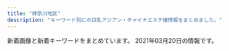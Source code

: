 ```yaml
---
title: "神奈川地区"
description: "キーワード別にの巨乳アジアン・チャイナエステ嬢情報をまとめました。"
---
```


新着画像と新着キーワードをまとめています。
2021年03月20日の情報です。

<DmmAffiliateIns />
<KeywordTable
  shops={
    [
    {
        "keywords": {},
        "url": "http://www.huyo.work/",
        "station": "JR\u5e73\u585a\u99c5\u5317\u53e3",
        "name": "\u3075\u3088\u3046",
        "img_links": [
            "http://www.huyo.work/img/hana1.jpg",
            "http://www.huyo.work/images/int1.jpg",
            "http://www.huyo.work/img/nana1.jpg",
            "http://www.huyo.work/images/4.jpg",
            "http://www.huyo.work/images/sys1.jpg",
            "http://www.huyo.work/images/head.jpg",
            "http://www.huyo.work/images/1.jpg",
            "http://www.huyo.work/images/news.jpg",
            "http://www.huyo.work/images/sys2.jpg",
            "http://www.huyo.work/images/3.jpg",
            "http://www.huyo.work/images/line.png",
            "http://www.huyo.work/images/int2.jpg",
            "http://www.huyo.work/img/mimi1.jpg",
            "http://www.huyo.work/images/5.jpg",
            "http://www.huyo.work/images/mobile.jpg",
            "http://www.huyo.work/images/2.jpg",
            "http://www.huyo.work/img/riri1.jpg",
            "http://www.huyo.work/img/sora1.jpg",
            "http://www.huyo.work/images/info.jpg",
            "http://www.huyo.work/images/staff_t.jpg",
            "http://www.huyo.work/images/interior_t.jpg"
        ]
    },
    {
        "img_links": [
            "http://baraen.xyz/images/miki1.jpg",
            "http://baraen.xyz/images/mobile.jpg",
            "http://baraen.xyz/images/g3.jpg",
            "http://baraen.xyz/images/g4.jpg",
            "http://baraen.xyz/images/g6.jpg",
            "http://baraen.xyz/images/room1.jpg",
            "http://baraen.xyz/images/maga.jpg",
            "http://baraen.xyz/images/kanban.jpg",
            "http://baraen.xyz/images/room2.jpg",
            "http://baraen.xyz/images/g2.jpg",
            "http://baraen.xyz/images/room6.jpg",
            "http://baraen.xyz/images/g1.jpg",
            "http://baraen.xyz/images/room4.jpg",
            "http://baraen.xyz/images/mafaxine_d.jpg",
            "http://baraen.xyz/images/miki2.jpg",
            "http://baraen.xyz/images/g0.jpg",
            "http://baraen.xyz/images/mafaxine_j.jpg"
        ],
        "url": "http://baraen.xyz/",
        "keywords": {},
        "station": "JR\u85e4\u6ca2\u99c5\u5357\u53e3",
        "name": "\u30d0\u30e9\u5712"
    },
    {
        "name": "Best Love \uff5e\u30d9\u30b9\u30c8\u30e9\u30d6\uff5e",
        "url": "http://www.bestlove.iesjp.com/",
        "img_links": [
            "http://www.bestlove.iesjp.com/files/006-02.jpg",
            "http://www.bestlove.iesjp.com/images/mobile.jpg",
            "http://www.bestlove.iesjp.com/files/005-02.jpg",
            "http://www.bestlove.iesjp.com/files/002.jpg",
            "http://www.bestlove.iesjp.com/photo_news/upimg/77212603ef74383541_0.jpg",
            "http://www.bestlove.iesjp.com/files/003.jpg",
            "http://www.bestlove.iesjp.com/files/004-03.jpg",
            "http://www.bestlove.iesjp.com/files/006-03.jpg",
            "http://www.bestlove.iesjp.com/files/006.jpg",
            "http://www.bestlove.iesjp.com/files/003-03.jpg",
            "http://www.bestlove.iesjp.com/images/r3.jpg",
            "http://www.bestlove.iesjp.com/files/001-02.jpg",
            "http://www.bestlove.iesjp.com/files/005.jpg",
            "http://www.bestlove.iesjp.com/files/004.jpg",
            "http://www.bestlove.iesjp.com/files/002-03.jpg",
            "http://www.bestlove.iesjp.com/files/003-02.jpg",
            "http://www.bestlove.iesjp.com/files/005-03.jpg",
            "http://www.bestlove.iesjp.com/files/001-03.jpg",
            "http://www.bestlove.iesjp.com/images/atomosky.jpg",
            "http://www.bestlove.iesjp.com/images/line.png",
            "http://www.bestlove.iesjp.com/files/001.jpg",
            "http://www.bestlove.iesjp.com/files/004-02.jpg",
            "http://www.bestlove.iesjp.com/files/002-02.jpg",
            "http://www.bestlove.iesjp.com/photo_news/upimg/54866603c72e67a391_0.jpg"
        ],
        "keywords": {
            "C": 22,
            "D": 8,
            "87": 12,
            "83": 4
        },
        "station": "JR\u5e73\u585a\u99c5\u5317\u53e3"
    },
    {
        "keywords": {},
        "img_links": [],
        "station": "JR\u8305\u30f6\u5d0e\u99c5\u5317\u53e3",
        "url": "http://karen.ies.fun/",
        "name": "\u83ef\u84ee"
    },
    {
        "keywords": {
            "89": 2,
            "87": 1,
            "C": 2,
            "D": 4,
            "85": 1,
            "90": 1,
            "88": 1
        },
        "img_links": [
            "http://candy.relaxjp.com/css/staff/staff005-a.png",
            "http://candy.relaxjp.com/css/staff/staff006.png",
            "http://candy.relaxjp.com/css/staff/staff0001.png",
            "http://candy.relaxjp.com/css/nav/nav-006.png",
            "http://candy.relaxjp.com/css/osusume10.jpg",
            "http://candy.relaxjp.com/css/staff/staff001-a.png",
            "http://candy.relaxjp.com/css/staff/staff004-a.png",
            "http://candy.relaxjp.com/css/staff/staff003-a.png",
            "http://candy.relaxjp.com/css/staff/staff007.png",
            "http://candy.relaxjp.com/css/nav/nav-001.png",
            "http://candy.relaxjp.com/css/tel.png",
            "http://candy.relaxjp.com/images/slider1/001.jpg",
            "http://candy.relaxjp.com/css/nav/nav-004.png",
            "http://candy.relaxjp.com/css/nav/nav-003.png",
            "http://candy.relaxjp.com/images/slider1/003.jpg",
            "http://candy.relaxjp.com/css/staff/staff003.png",
            "http://candy.relaxjp.com/css/staff/staff002-a.png",
            "http://candy.relaxjp.com/css/staff/staff006-a.png",
            "http://candy.relaxjp.com/css/staff/staff005.png",
            "http://candy.relaxjp.com/css/staff/staff007-a.png",
            "http://candy.relaxjp.com/css/nav/nav-005.png",
            "http://candy.relaxjp.com/css/staff/staff004.png",
            "http://candy.relaxjp.com/css/staff/staff002.png",
            "http://candy.relaxjp.com/css/nav/nav-002.png",
            "http://candy.relaxjp.com/css/top0001.png"
        ],
        "name": "Candy",
        "url": "http://candy.relaxjp.com/",
        "station": "JR\u6771\u6238\u585a\u99c5\u6771\u53e3"
    },
    {
        "name": "\u30df\u30e9\u30dc\u30eb",
        "keywords": {
            "87": 1,
            "E": 1,
            "86": 2,
            "D": 3,
            "85": 1
        },
        "station": "JR\u6771\u6238\u585a\u99c5\u6771\u53e3",
        "url": "http://esbest.info/",
        "img_links": [
            "http://esbest.info/images/store/02.jpg",
            "http://esbest.info/images/store/03.jpg",
            "http://esbest.info/staffPhoto/b20200111165529.jpg",
            "http://esbest.info/images/store/04.jpg",
            "http://esbest.info/images/returnBtn.png",
            "http://esbest.info/staffPhoto/s20200526161929.jpg",
            "http://esbest.info/images/mobile.jpg",
            "http://esbest.info/js/sliderLine/slide_prev.png",
            "http://esbest.info/staffPhoto/b20200109133117.jpg",
            "http://esbest.info/staffPhoto/b20200526161929.jpg",
            "http://esbest.info/uploadfiles/images/campaignEsbestInfo1.jpg",
            "http://esbest.info/staffPhoto/s20200205123504.jpg",
            "http://esbest.info/images/store/01.jpg",
            "http://esbest.info/staffPhoto/b20200205123504.jpg",
            "http://esbest.info/staffPhoto/s20200109133117.jpg",
            "http://esbest.info/js/sliderLine/slide_next.png",
            "http://esbest.info/staffPhoto/s20200111165529.jpg"
        ]
    },
    {
        "keywords": {
            "86": 12,
            "85": 3,
            "D": 15,
            "87": 3,
            "C": 3
        },
        "name": "\u8ffd\u6d5c\u30de\u30c3\u30b5\u30fc\u30b8",
        "station": "\u8ffd\u6d5c\u99c5",
        "url": "http://oppama.iest.info/",
        "img_links": [
            "http://oppama.iest.info/photos/sites/10/2018/07/2018073109281797.jpg",
            "http://oppama.iest.info/images/room5.jpg",
            "http://oppama.iest.info/photos/sites/10/2018/07/2018073109281759.jpg",
            "http://oppama.iest.info/photos/sites/10/2018/07/2018073109281781.jpg",
            "http://oppama.iest.info/photos/sites/10/2018/05/2018053009323272.jpg",
            "http://oppama.iest.info/images/s_staff.jpg",
            "http://oppama.iest.info/photos/sites/10/2018/05/2018053009323253.jpg",
            "http://oppama.iest.info/images/s_news2.png",
            "http://oppama.iest.info/images/mobile.png",
            "http://oppama.iest.info/images/l1.jpg",
            "http://oppama.iest.info/images/bj3.jpg",
            "http://oppama.iest.info/images/room1.jpg",
            "http://oppama.iest.info/images/top.jpg",
            "http://cdn.dino-es.com/images/logo/150x40DinoEs.png",
            "http://oppama.iest.info/photos/sites/10/2018/05/2018053009323372.jpg",
            "http://oppama.iest.info/images/room6.jpg",
            "http://cdn.dino-es.com/images/line.jpg",
            "http://oppama.iest.info/images/room2.jpg",
            "http://oppama.iest.info/images/s_pick.png",
            "http://oppama.iest.info/photos/sites/10/2018/05/2018053009323210.jpg",
            "http://oppama.iest.info/images/room3.jpg",
            "http://oppama.iest.info/images/s_news.png",
            "http://oppama.iest.info/photos/sites/10/2018/07/2018073109281695.jpg",
            "http://oppama.iest.info/images/room4.jpg",
            "http://oppama.iest.info/photos/sites/10/2018/07/2018073109281740.jpg",
            "http://cdn.dino-es.com/images/allpics/KL77e92f55838704c7de0a1eb6ca2a81a0/4ec1d6974658a8b101911755e5d05691.jpg"
        ]
    },
    {
        "img_links": [
            "http://tenshinokoi.es-come.net/girls/yuki1.jpg",
            "http://tenshinokoi.es-come.net/girls/misaki1.jpg",
            "http://tenshinokoi.es-come.net/i/120/risa1.jpg",
            "http://tenshinokoi.es-come.net/i/120/yuyu1.jpg",
            "http://tenshinokoi.es-come.net/img/header00.jpg",
            "http://tenshinokoi.es-come.net/images/share/sp-kp2.png",
            "http://tenshinokoi.es-come.net/img/header01.jpg",
            "http://tenshinokoi.es-come.net/img/yuyu1.jpg",
            "http://tenshinokoi.es-come.net/img/sumire1.jpg",
            "http://tenshinokoi.es-come.net/images/info2.jpg",
            "http://tenshinokoi.es-come.net/i/120/sumire1.jpg",
            "http://tenshinokoi.es-come.net/i/80/risa1.jpg",
            "http://tenshinokoi.es-come.net/img/header02.jpg",
            "http://tenshinokoi.es-come.net/images/therapistbar.png",
            "http://tenshinokoi.es-come.net/images/share/tel.png",
            "http://tenshinokoi.es-come.net/images/qr.jpg",
            "http://tenshinokoi.es-come.net/images/info1.jpg",
            "http://tenshinokoi.es-come.net/images/shishubar.png",
            "http://tenshinokoi.es-come.net/girls/riri1.jpg",
            "http://tenshinokoi.es-come.net/img/risa1.jpg",
            "http://tenshinokoi.es-come.net/i/120/yuna1.jpg",
            "http://tenshinokoi.es-come.net/i/80/yuyu1.jpg",
            "http://tenshinokoi.es-come.net/girls/risa1.jpg",
            "http://tenshinokoi.es-come.net/girls/sumire1.jpg",
            "http://tenshinokoi.es-come.net/girls/hiromi1.jpg",
            "http://tenshinokoi.es-come.net/images/infobar.png",
            "http://tenshinokoi.es-come.net/girls/kana1.jpg",
            "http://tenshinokoi.es-come.net/images/share/pickup.png",
            "http://tenshinokoi.es-come.net/girls/yuyu1.jpg",
            "http://tenshinokoi.es-come.net/girls/yurika1.jpg",
            "http://tenshinokoi.es-come.net/i/80/sumire1.jpg",
            "http://tenshinokoi.es-come.net/i/80/yuna1.jpg"
        ],
        "station": "\u8305\u30f6\u5d0e\u99c5\u5357\u53e3",
        "keywords": {},
        "name": "\u5929\u4f7f\u306e\u604b",
        "url": "http://tenshinokoi.es-come.net/"
    },
    {
        "img_links": [
            "https://arena.jpn.vin/images/tel.jpg",
            "https://arena.jpn.vin/images/mobile.jpg",
            "https://arena.jpn.vin/images/s_staff.jpg",
            "https://arena.jpn.vin/images/s1.jpg",
            "https://arena.jpn.vin/images/top.jpg",
            "https://arena.jpn.vin/images/room2.jpg",
            "https://arena.jpn.vin/photos/sites/25/2021/02/2021021019135821.jpg",
            "https://arena.jpn.vin/photos/sites/25/2021/02/2021021019135553.jpg",
            "https://arena.jpn.vin/images/room1.jpg",
            "https://arena.jpn.vin/images/s_face.jpg",
            "https://arena.jpn.vin/images/room4.jpg",
            "https://arena.jpn.vin/images/s_news.jpg",
            "https://arena.jpn.vin/images/room3.jpg",
            "https://arena.jpn.vin/images/news_bj2.jpg",
            "https://arena.jpn.vin/photos/sites/25/2021/02/2021021019135619.jpg",
            "https://arena.jpn.vin/photos/sites/25/2021/02/202102101913575.jpg",
            "https://arena.jpn.vin/images/s2.jpg",
            "https://arena.jpn.vin/images/new.jpg",
            "https://arena.jpn.vin/photos/sites/25/2021/03/2021031912153947.jpg",
            "https://arena.jpn.vin/images/s_link.jpg"
        ],
        "name": "\u30a2\u30ea\u30fc\u30ca",
        "url": "https://arena.jpn.vin/",
        "station": "JR\u6238\u585a\u99c5\u897f\u53e3",
        "keywords": {
            "85": 34,
            "87": 17,
            "D": 85,
            "C": 13,
            "86": 34
        }
    },
    {
        "station": "JR\u85e4\u6ca2\u99c5\u5357\u53e3",
        "img_links": [
            "http://yacho.est-u.com/images/index_10.jpg",
            "http://yacho.est-u.com/images/index_14.jpg",
            "http://yacho.est-u.com/images/1.jpg",
            "http://yacho.est-u.com/images/index_12.jpg",
            "http://yacho.est-u.com/images/6.jpg",
            "http://yacho.est-u.com/images/index_02.jpg",
            "http://yacho.est-u.com/images/2.jpg",
            "http://yacho.est-u.com/images/index_04.jpg",
            "http://yacho.est-u.com/images/3.jpg",
            "http://yacho.est-u.com/images/index_17.jpg",
            "http://yacho.est-u.com/images/index_03.jpg",
            "http://yacho.est-u.com/images/index_05.jpg",
            "http://yacho.est-u.com/images/index_15.jpg",
            "http://yacho.est-u.com/images/index_06.jpg",
            "http://yacho.est-u.com/images/index_01.jpg",
            "http://yacho.est-u.com/images/staff_03.jpg",
            "http://yacho.est-u.com/images/5.jpg",
            "http://yacho.est-u.com/images/index_07.jpg",
            "http://yacho.est-u.com/images/4.jpg",
            "http://yacho.est-u.com/images/staff_01.jpg",
            "http://yacho.est-u.com/images/k1.jpg",
            "http://yacho.est-u.com/images/k2.jpg"
        ],
        "url": "http://yacho.est-u.com/",
        "keywords": {},
        "name": "\u591c\u8776"
    },
    {
        "img_links": [
            "http://treat-rlx.com/pic/head.jpg",
            "http://treat-rlx.com/pic/topimg2.png",
            "http://treat-rlx.com/pic/topimg1.png",
            "http://treat-rlx.com/i/files/homeimg.jpg",
            "http://treat-rlx.com/img/ttl_rec.png",
            "http://treat-rlx.com/staff/aya/01mb.jpg",
            "http://treat-rlx.com/pic/topimg3.png",
            "http://treat-rlx.com/staff/mika/01mb.jpg",
            "http://treat-rlx.com/pic/topimg5.png",
            "http://treat-rlx.com/img/att.png",
            "http://treat-rlx.com/img/ttl_staff.jpg",
            "http://treat-rlx.com/pic/topimg4.png",
            "http://treat-rlx.com/staff/aya/01.jpg",
            "http://treat-rlx.com/img/ttl_mobile.png",
            "http://treat-rlx.com/staff/mika/01.jpg"
        ],
        "keywords": {
            "C": 11
        },
        "name": "\u798f\u7e01",
        "url": "http://treat-rlx.com/",
        "station": "\u5584\u884c\u99c5\u6771\u53e3"
    },
    {
        "station": "JR\u5e73\u585a\u99c5\u5317\u53e3",
        "img_links": [
            "http://sui-en.work/images/head.jpg",
            "http://sui-en.work/images/interior_t.png",
            "http://sui-en.work/img/yuki1.jpg",
            "http://sui-en.work/img/hana1.jpg",
            "http://sui-en.work/img/sena1.jpg",
            "http://sui-en.work/img/kaori1.jpg",
            "http://sui-en.work/images/news.jpg",
            "http://sui-en.work/images/int1.png",
            "http://sui-en.work/images/2.png",
            "http://sui-en.work/images/staff_t.png",
            "http://sui-en.work/images/b1.jpg",
            "http://sui-en.work/images/3.png",
            "http://sui-en.work/images/sys3.png",
            "http://sui-en.work/images/4.png",
            "http://sui-en.work/images/info.jpg",
            "http://sui-en.work/images/1.png",
            "http://sui-en.work/images/tr.jpg",
            "http://sui-en.work/images/ta.jpg",
            "http://sui-en.work/images/mobile.jpg",
            "http://sui-en.work/images/b2.jpg",
            "http://sui-en.work/images/int2.png",
            "http://sui-en.work/images/sys2.jpg",
            "http://sui-en.work/images/int3.png",
            "http://sui-en.work/images/sys1.jpg"
        ],
        "keywords": {},
        "name": "\u968f\u7e01",
        "url": "http://sui-en.work/"
    },
    {
        "name": "\u3055\u304f\u3089",
        "img_links": [
            "http://hoguraku.info/_src/25168346/staff-2_20180823215120776.jpg",
            "http://hoguraku.info/_src/22294409/img20180513220122069421.png",
            "http://hoguraku.info/_src/22266398/img20180513214352559347.png",
            "http://hoguraku.info/_src/22294030/wechatimg175.jpg",
            "http://hoguraku.info/_src/22266488/navi2_02.png",
            "http://hoguraku.info/_src/22293781/sign.png",
            "http://hoguraku.info/_src/22294028/3_20180513213551306.jpg",
            "http://hoguraku.info/_src/22266489/navi_03.png",
            "http://hoguraku.info/staff-3.jpg",
            "http://hoguraku.info/_src/22293820/wechatimg744.jpg",
            "http://hoguraku.info/_src/22266494/navi2_05.png",
            "http://hoguraku.info/_src/22294026/wechatimg239.jpg",
            "http://hoguraku.info/_src/22266400/wechatimg94_20191205204136458.jpg",
            "http://hoguraku.info/_src/22296697/pup.png",
            "http://hoguraku.info/staff-4.jpg",
            "http://hoguraku.info/_src/22266491/navi_04.png",
            "http://hoguraku.info/_src/22296687/pup.png",
            "http://hoguraku.info/_src/22266524/wechatimg96_20191205204603604.jpg",
            "http://hoguraku.info/_src/22293865/sign.png",
            "http://hoguraku.info/_src/22293610/pup.png",
            "http://hoguraku.info/_src/22294027/wechatimg239.jpg",
            "http://hoguraku.info/_src/22266496/navi2_06.png",
            "http://hoguraku.info/_src/22266485/navi_01.png",
            "http://hoguraku.info/staff-1.jpg",
            "http://hoguraku.info/_src/22266486/navi2_01.png",
            "http://hoguraku.info/_src/37673393/wechatimg98.jpg",
            "http://hoguraku.info/_src/22296695/pup.png",
            "http://hoguraku.info/staff-2.jpg",
            "http://hoguraku.info/_src/22266495/navi_06.png",
            "http://hoguraku.info/_src/22293601/newspinkup.png",
            "http://hoguraku.info/_src/22266490/navi2_03.png",
            "http://hoguraku.info/_src/22266492/navi2_04.png",
            "http://hoguraku.info/_src/22294025/1_20180513213551260.jpg",
            "http://hoguraku.info/_src/22294024/1_20180513213551260.jpg",
            "http://hoguraku.info/_src/22266493/navi_05.png",
            "http://hoguraku.info/_src/22266487/navi_02.png",
            "http://hoguraku.info/_src/42747719/img20200505151535254743.png",
            "http://hoguraku.info/_src/22294029/3_20180513213551306.jpg",
            "http://hoguraku.info/_src/22294031/wechatimg175.jpg"
        ],
        "station": "JR\u5927\u8239\u99c5\u6771\u53e3",
        "url": "http://hoguraku.info/",
        "keywords": {}
    },
    {
        "img_links": [
            "http://www.hatsukoi.mensest.com/files/002.jpg",
            "http://www.hatsukoi.mensest.com/images/mainImg_sub.jpg",
            "http://www.hatsukoi.mensest.com/images/icon_staff.png",
            "http://www.hatsukoi.mensest.com/files/005.jpg",
            "http://www.hatsukoi.mensest.com/common/images/photo01.jpg",
            "http://www.hatsukoi.mensest.com/files/001.jpg",
            "http://www.hatsukoi.mensest.com/images/btn2.png",
            "http://www.hatsukoi.mensest.com/images/icon_tel.png",
            "http://www.hatsukoi.mensest.com/images/icon_top.png",
            "http://www.hatsukoi.mensest.com/common/images/photo02.jpg",
            "http://www.hatsukoi.mensest.com/images/icon_info.png",
            "http://www.hatsukoi.mensest.com/common/images/photo03.jpg",
            "http://www.hatsukoi.mensest.com/files/006.jpg",
            "http://www.hatsukoi.mensest.com/files/003.jpg",
            "http://www.hatsukoi.mensest.com/files/004.jpg"
        ],
        "name": "\u521d\u604b",
        "keywords": {
            "D": 24,
            "86": 4,
            "88": 4,
            "87": 16
        },
        "url": "http://www.hatsukoi.mensest.com/",
        "station": "JR\u6771\u6238\u585a\u99c5\u6771\u53e3"
    },
    {
        "url": "http://es-libres.com/",
        "name": "\u30ea\u30d6\u30ec\u30b9",
        "img_links": [
            "http://es-libres.com/staffPhoto/b20201007072654.jpg",
            "http://es-libres.com/images/gallery/03.jpg",
            "http://es-libres.com/images/gallery/02.jpg",
            "http://es-libres.com/staffPhoto/s20201007072550.jpg",
            "http://es-libres.com/staffPhoto/b20201007072718.jpg",
            "http://es-libres.com/staffPhoto/b20201007072550.jpg",
            "http://es-libres.com/images/mobile.jpg",
            "http://es-libres.com/staffPhoto/s20201007072654.jpg",
            "http://es-libres.com/js/sliderLine/slide_next.png",
            "http://es-libres.com/images/gallery/04.jpg",
            "http://es-libres.com/staffPhoto/s20201007072633.jpg",
            "http://es-libres.com/js/sliderLine/slide_prev.png",
            "http://es-libres.com/images/gallery/01.jpg",
            "http://es-libres.com/images/guide.jpg",
            "http://es-libres.com/images/returnBtn.png",
            "http://es-libres.com/staffPhoto/s20201007072718.jpg",
            "http://es-libres.com/uploadfiles/Image/campaignEsLibresCom.jpg",
            "http://es-libres.com/staffPhoto/b20201007072633.jpg"
        ],
        "keywords": {
            "C": 1,
            "D": 2,
            "89": 1,
            "E": 1
        },
        "station": "JR\u6771\u6238\u585a\u99c5\u897f\u53e3"
    },
    {
        "keywords": {},
        "url": "http://ikoi.esjp.xyz/",
        "name": "\u61a9",
        "station": "\u8ffd\u6d5c\u99c5",
        "img_links": [
            "http://ikoi.esjp.xyz/girl/2.jpg",
            "http://ikoi.esjp.xyz/girl/3.jpg",
            "http://ikoi.esjp.xyz/img/room/photo05.jpg",
            "http://ikoi.esjp.xyz/img/059.png",
            "http://ikoi.esjp.xyz/i/img/photo02.jpg",
            "http://ikoi.esjp.xyz/img/room/photo02.jpg",
            "http://ikoi.esjp.xyz/img/rec_top.png",
            "http://ikoi.esjp.xyz/i/img/photo06.jpg",
            "http://ikoi.esjp.xyz/i/img/photo04.jpg",
            "http://ikoi.esjp.xyz/girl/5.jpg",
            "http://ikoi.esjp.xyz/girl/1.jpg",
            "http://ikoi.esjp.xyz/img/lr_02.jpg",
            "http://ikoi.esjp.xyz/img/room/photo03.jpg",
            "http://ikoi.esjp.xyz/i/img/photo01.jpg",
            "http://ikoi.esjp.xyz/img/capinfo.jpg",
            "http://ikoi.esjp.xyz/girl/4.jpg",
            "http://ikoi.esjp.xyz/img/pro_girl_line.jpg",
            "http://ikoi.esjp.xyz/img/room/photo01.jpg",
            "http://ikoi.esjp.xyz/i/img/photo03.jpg",
            "http://ikoi.esjp.xyz/img/room/photo06.jpg",
            "http://ikoi.esjp.xyz/i/img/photo05.jpg",
            "http://ikoi.esjp.xyz/img/qr.jpg",
            "http://ikoi.esjp.xyz/img/lr_01.jpg",
            "http://ikoi.esjp.xyz/img/top_pickback.png",
            "http://ikoi.esjp.xyz/girl/6.jpg",
            "http://ikoi.esjp.xyz/img/room/photo04.jpg",
            "http://ikoi.esjp.xyz/img/sub_staff.jpg"
        ]
    },
    {
        "station": "JR\u5e73\u585a\u99c5\u897f\u53e3",
        "url": "http://es-hanabi.xyz/",
        "keywords": {
            "C": 7
        },
        "name": "\u30cf\u30ca\u30d3",
        "img_links": [
            "http://es-hanabi.xyz/images/r2.jpg",
            "http://es-hanabi.xyz/images/r7.jpg",
            "http://es-hanabi.xyz/images/r6.jpg",
            "http://es-hanabi.xyz/images/g0.jpg",
            "http://es-hanabi.xyz/images/r8.jpg",
            "http://es-hanabi.xyz/images/zi_staff.png",
            "http://es-hanabi.xyz/images/top.jpg",
            "http://es-hanabi.xyz/images/g2.jpg",
            "http://es-hanabi.xyz/images/g4.jpg",
            "http://es-hanabi.xyz/images/r5.jpg",
            "http://es-hanabi.xyz/images/r1.jpg",
            "http://es-hanabi.xyz/images/g5.jpg",
            "http://es-hanabi.xyz/images/new1.jpg",
            "http://es-hanabi.xyz/images/mobile.png",
            "http://es-hanabi.xyz/images/g1.jpg",
            "http://es-hanabi.xyz/images/g3.jpg"
        ]
    },
    {
        "station": "\u6e58\u5357\u53f0\u99c5\u897f\u53e3",
        "img_links": [
            "http://civebt.xyz/uploads/180620/1-1P62010154K00.png",
            "http://civebt.xyz/uploads/201102/1-2011021306404K.png",
            "http://civebt.xyz/templets/default/picture/news.jpg",
            "http://civebt.xyz/uploads/201103/1-201103091122a3.jpg",
            "http://civebt.xyz/uploads/201103/1-201103143450506.jpg",
            "http://civebt.xyz/templets/default/picture/staff_t.jpg",
            "http://civebt.xyz/templets/default/picture/rec1.png",
            "http://civebt.xyz/uploads/201102/1-201102130FY09.png",
            "http://civebt.xyz/templets/default/picture/interior_t.jpg",
            "http://civebt.xyz/templets/default/picture/head.jpg",
            "http://civebt.xyz/uploads/201103/1-201103091150648.jpg",
            "http://civebt.xyz/uploads/180620/1-1P62010193X63.jpg",
            "http://civebt.xyz/uploads/201103/1-201103091136248.jpg"
        ],
        "url": "http://civebt.xyz/",
        "name": "\u9b54\u6cd5\u306e\u5973\u738b",
        "keywords": {
            "E": 8,
            "G": 4
        }
    },
    {
        "station": "JR\u5927\u8239\u99c5\u6771\u53e3",
        "img_links": [
            "http://yu-raku.info/images/bar-cover.png",
            "http://yu-raku.info/sp/images/bar-cover.png",
            "http://yu-raku.info/images/bar-therapist.png",
            "http://yu-raku.info/images/fotter.jpg",
            "http://yu-raku.info/staff/s-yuko1.jpg",
            "http://yu-raku.info/staff/s-miki1.jpg",
            "http://yu-raku.info/images/b-interior.jpg",
            "http://yu-raku.info/sp/images/bar-cam.png",
            "http://yu-raku.info/images/bar-cam.png",
            "http://yu-raku.info/staff/s-niri1.jpg",
            "http://yu-raku.info/staff/s-emi5.jpg",
            "http://yu-raku.info/images/c-therapist0.png",
            "http://yu-raku.info/staff/s-emi3.jpg",
            "http://yu-raku.info/staff/s-emi4.jpg",
            "http://yu-raku.info/images/bar-info.png",
            "http://yu-raku.info/images/bar-interior.png",
            "http://yu-raku.info/staff/s-kana1.jpg",
            "http://yu-raku.info/images/pic-interior.png",
            "http://yu-raku.info/images/c-top0.png",
            "http://yu-raku.info/staff/s-sayuri1.jpg",
            "http://yu-raku.info/sp/images/b-tel.png",
            "http://yu-raku.info/staff/s-nana1.jpg"
        ],
        "keywords": {},
        "url": "http://yu-raku.info/",
        "name": "\u60a0\u697d"
    },
    {
        "img_links": [
            "http://uintiop.tokyo/picture/call.png",
            "http://uintiop.tokyo/uploads/210111/1-210111123I9332.jpg",
            "http://uintiop.tokyo/picture/top-img03.jpg",
            "http://uintiop.tokyo/picture/2.jpg",
            "http://uintiop.tokyo/uploads/200714/1-200G4125RS59.jpg",
            "http://uintiop.tokyo/uploads/210220/1-21022013460JA.jpg",
            "http://uintiop.tokyo/uploads/200720/1-200H013041T46.jpg",
            "http://uintiop.tokyo/picture/top-img01.png",
            "http://uintiop.tokyo/uploads/200714/1-200G4124210P7.jpg",
            "http://uintiop.tokyo/picture/tel.png",
            "http://uintiop.tokyo/uploads/200727/1-200HG01643361.jpg",
            "http://uintiop.tokyo/uploads/210319/1-210319140151X7.jpg",
            "http://uintiop.tokyo/picture/1.jpg",
            "http://uintiop.tokyo/picture/3.jpg",
            "http://uintiop.tokyo/picture/top-img02.png",
            "http://uintiop.tokyo/picture/4.jpg",
            "http://uintiop.tokyo/uploads/210208/1-21020Q31459221.jpg",
            "http://uintiop.tokyo/picture/top-img10.jpg"
        ],
        "keywords": {
            "C": 17,
            "86": 2,
            "D": 2
        },
        "url": "http://uintiop.tokyo/",
        "station": "JR\u85e4\u6ca2\u99c5\u5357\u53e3",
        "name": "\u5929\u4f7f"
    },
    {
        "url": "http://hiratsuka-est.com/",
        "station": "JR\u5e73\u585a\u99c5\u5317\u53e3",
        "img_links": [
            "http://hiratsuka-est.com/images/zi-staff.png",
            "http://hiratsuka-est.com/images/g1.jpg",
            "http://hiratsuka-est.com/images/right.jpg",
            "http://hiratsuka-est.com/images/r6.jpg",
            "http://hiratsuka-est.com/images/g7.jpg",
            "http://hiratsuka-est.com/images/mi.jpg",
            "http://hiratsuka-est.com/images/r7.jpg",
            "http://hiratsuka-est.com/images/g4.jpg",
            "http://hiratsuka-est.com/images/banna1.jpg",
            "http://hiratsuka-est.com/images/tiao2.jpg",
            "http://hiratsuka-est.com/images/zi-faq.png",
            "http://hiratsuka-est.com/images/g0.jpg",
            "http://hiratsuka-est.com/images/chc.jpg",
            "http://hiratsuka-est.com/images/new1.jpg",
            "http://hiratsuka-est.com/images/r1.jpg",
            "http://hiratsuka-est.com/images/g3.jpg",
            "http://hiratsuka-est.com/images/rr1.jpg",
            "http://hiratsuka-est.com/images/banna.jpg",
            "http://hiratsuka-est.com/images/banna2.jpg",
            "http://hiratsuka-est.com/images/top.jpg",
            "http://hiratsuka-est.com/images/g2.jpg",
            "http://hiratsuka-est.com/images/zi-link.png",
            "http://hiratsuka-est.com/images/r8.jpg",
            "http://hiratsuka-est.com/images/r9.jpg",
            "http://hiratsuka-est.com/images/r3.jpg",
            "http://hiratsuka-est.com/images/left.jpg",
            "http://hiratsuka-est.com/images/r5.jpg",
            "http://hiratsuka-est.com/images/tel.jpg",
            "http://hiratsuka-est.com/images/ll1.jpg",
            "http://hiratsuka-est.com/images/r4.jpg"
        ],
        "keywords": {},
        "name": "\u3055\u308f\u3084\u304b"
    },
    {
        "name": "\u85ab",
        "keywords": {},
        "station": "JR\u85e4\u6ca2\u99c5\u5357\u53e3",
        "img_links": [
            "http://f-kaori.work/sp/images/8.jpg",
            "http://f-kaori.work/images/sisu_t.jpg",
            "http://f-kaori.work/images/5.jpg",
            "http://f-kaori.work/images/6.jpg",
            "http://f-kaori.work/sp/menu/staff.jpg",
            "http://f-kaori.work/img/yumi1.jpg",
            "http://f-kaori.work/img/sasa1.jpg",
            "http://f-kaori.work/sp/images/staff_t.jpg",
            "http://f-kaori.work/sp/images/sisu_t.png",
            "http://f-kaori.work/images/int1.png",
            "http://f-kaori.work/sp/images/news.png",
            "http://f-kaori.work/images/3.jpg",
            "http://f-kaori.work/sp/img/yumi1.jpg",
            "http://f-kaori.work/images/concept.png",
            "http://f-kaori.work/sp/img/sin1.jpg",
            "http://f-kaori.work/sp/images/rec3.png",
            "http://f-kaori.work/sp/img/yoka1.jpg",
            "http://f-kaori.work/images/1.jpg",
            "http://f-kaori.work/sp/images/rec2.jpg",
            "http://f-kaori.work/images/7.jpg",
            "http://f-kaori.work/sp/img/risa1.jpg",
            "http://f-kaori.work/images/interior_t.jpg",
            "http://f-kaori.work/sp/images/1.jpg",
            "http://f-kaori.work/sp/images/interior_t.jpg",
            "http://f-kaori.work/sp/images/int2.png",
            "http://f-kaori.work/sp/images/9.jpg",
            "http://f-kaori.work/sp/images/pc.jpg",
            "http://f-kaori.work/img/yoka1.jpg",
            "http://f-kaori.work/sp/images/top.jpg",
            "http://f-kaori.work/images/rec1.png",
            "http://f-kaori.work/sp/images/newsb.png",
            "http://f-kaori.work/sp/img/sora1.jpg",
            "http://f-kaori.work/sp/images/5.jpg",
            "http://f-kaori.work/img/sin1.jpg",
            "http://f-kaori.work/sp/img/sasa1.jpg",
            "http://f-kaori.work/sp/images/sys.png",
            "http://f-kaori.work/sp/images/3.jpg",
            "http://f-kaori.work/img/risa1.jpg",
            "http://f-kaori.work/sp/images/topgirl.png",
            "http://f-kaori.work/images/10.jpg",
            "http://f-kaori.work/images/news.png",
            "http://f-kaori.work/images/rec2.jpg",
            "http://f-kaori.work/sp/images/tel.jpg",
            "http://f-kaori.work/sp/menu/interior.jpg",
            "http://f-kaori.work/images/sisu.png",
            "http://f-kaori.work/img/emi1.jpg",
            "http://f-kaori.work/sp/images/6.jpg",
            "http://f-kaori.work/sp/img/emi1.jpg",
            "http://f-kaori.work/sp/img/aya1.jpg",
            "http://f-kaori.work/sp/images/head.jpg",
            "http://f-kaori.work/sp/images/int1.png",
            "http://f-kaori.work/images/sys.png",
            "http://f-kaori.work/images/staff_t.jpg",
            "http://f-kaori.work/sp/images/rec1.png",
            "http://f-kaori.work/sp/images/10.jpg",
            "http://f-kaori.work/images/int2.png",
            "http://f-kaori.work/images/sm.jpg",
            "http://f-kaori.work/sp/images/7.jpg",
            "http://f-kaori.work/sp/menu/top.jpg",
            "http://f-kaori.work/images/8.jpg",
            "http://f-kaori.work/sp/images/sisu.jpg",
            "http://f-kaori.work/sp/images/footer.png",
            "http://f-kaori.work/images/line.png",
            "http://f-kaori.work/images/9.jpg",
            "http://f-kaori.work/images/head.jpg",
            "http://f-kaori.work/img/aya1.jpg",
            "http://f-kaori.work/images/mobile.jpg",
            "http://f-kaori.work/img/sora1.jpg"
        ],
        "url": "http://f-kaori.work/"
    },
    {
        "name": "\u30a2\u30ed\u30a8",
        "url": "http://oil.abnavi.info/",
        "keywords": {},
        "station": "\u9db4\u5dfb\u6e29\u6cc9\u99c5\u5317\u53e3",
        "img_links": []
    },
    {
        "url": "http://o-jp.com/tsubaki/",
        "keywords": {
            "C": 6
        },
        "station": "JR\u5e73\u585a\u99c5\u897f\u53e3",
        "img_links": [
            "http://o-jp.com/tsubaki/images/t_discount.jpg",
            "http://o-jp.com/tsubaki/images/photo04.jpg",
            "http://o-jp.com/tsubaki/images/photo01.jpg",
            "http://o-jp.com/tsubaki/images/index_enter.jpg",
            "http://o-jp.com/tsubaki/images/photo02.jpg",
            "http://o-jp.com/tsubaki/images/t_mobile.jpg",
            "http://o-jp.com/tsubaki/images/photo03.jpg",
            "http://o-jp.com/tsubaki/images/mimi1.jpg"
        ],
        "name": "\u693f"
    },
    {
        "img_links": [
            "https://mitsunoaji.oks.bz/images/top_slider01.jpg",
            "https://mitsunoaji.oks.bz/images/info2.jpg",
            "https://mitsunoaji.oks.bz/images/side_link.jpg",
            "https://mitsunoaji.oks.bz/photos/sites/22/2021/01/202101310909491.jpg",
            "https://mitsunoaji.oks.bz/images/link_nav03.jpg",
            "https://mitsunoaji.oks.bz/images/link_nav06.jpg",
            "https://mitsunoaji.oks.bz/images/side_mobile.jpg",
            "https://mitsunoaji.oks.bz/images/link_nav05.jpg",
            "https://mitsunoaji.oks.bz/images/info3.jpg",
            "https://mitsunoaji.oks.bz/images/sp_top.jpg",
            "https://mitsunoaji.oks.bz/images/ico01.png",
            "https://mitsunoaji.oks.bz/images/top_slider02.jpg",
            "https://mitsunoaji.oks.bz/images/top.png",
            "https://mitsunoaji.oks.bz/images/side_tel.jpg",
            "https://mitsunoaji.oks.bz/images/link_nav01.jpg",
            "https://mitsunoaji.oks.bz/photos/sites/22/2021/01/202101310909471.jpg",
            "https://mitsunoaji.oks.bz/images/link_nav07.jpg",
            "https://mitsunoaji.oks.bz/images/info1.jpg",
            "https://mitsunoaji.oks.bz/photos/sites/22/2021/01/2021013109095052.jpg",
            "https://mitsunoaji.oks.bz/photos/sites/22/2021/01/2021013109095137.jpg",
            "https://mitsunoaji.oks.bz/images/link_nav02.jpg",
            "https://mitsunoaji.oks.bz/images/link_nav04.jpg"
        ],
        "url": "https://mitsunoaji.oks.bz/",
        "station": "JR\u5c0f\u7530\u539f\u99c5\u6771\u53e3",
        "name": "\u306f\u3060\u304b\u306e\u3053\u3053\u308d",
        "keywords": {
            "86": 2,
            "85": 2,
            "D": 4
        }
    },
    {
        "url": "http://es-rei.work/",
        "station": "JR\u85e4\u6ca2\u99c5\u5357\u53e3",
        "keywords": {
            "89": 2,
            "83": 4,
            "85": 2,
            "86": 4
        },
        "name": "\u9e97",
        "img_links": [
            "http://es-rei.work/_src/26838160/line.png",
            "http://es-rei.work/4.jpg",
            "http://es-rei.work/_src/26824435/cam2.png",
            "http://es-rei.work/_src/47863108/wechatimg26_20200914183556350.jpg",
            "http://es-rei.work/_src/47863241/05859f21726dfcef9faa9bab12a2595.jpg",
            "http://es-rei.work/_src/26747223/line3.png",
            "http://es-rei.work/_src/26747089/51d8ecbee4cc2935f070c539c37ded71.jpg",
            "http://es-rei.work/_src/26747126/base_01.png",
            "http://es-rei.work/_src/26838174/line.png",
            "http://es-rei.work/_src/26747202/list_03.png",
            "http://es-rei.work/_src/26747173/base_03.png",
            "http://es-rei.work/_src/26747132/line1.jpg",
            "http://es-rei.work/_src/26747292/wechatimg202.jpg",
            "http://es-rei.work/_src/26747226/line3.png",
            "http://es-rei.work/_src/26747208/navi2_04.png",
            "http://es-rei.work/_src/26747201/list_02.png",
            "http://es-rei.work/_src/26747206/navi2_02.png",
            "http://es-rei.work/_src/26747204/list_05.png",
            "http://es-rei.work/3.jpg",
            "http://es-rei.work/1.jpg",
            "http://es-rei.work/_src/26838157/wechatimg77.jpg",
            "http://es-rei.work/_src/34041597/wechatimg26_20200914183556350.jpg",
            "http://es-rei.work/_src/34041600/line3.png",
            "http://es-rei.work/_src/34124118/wechatimg26_20200914183556350.jpg",
            "http://es-rei.work/_src/26747086/base_01.png",
            "http://es-rei.work/_src/26747296/line1.jpg",
            "http://es-rei.work/_src/26747288/line3.png",
            "http://es-rei.work/_src/26824216/b0131b16446464e537eff864d8f041bb.jpg",
            "http://es-rei.work/_src/26747287/line3.png",
            "http://es-rei.work/_src/26747221/wechatimg164_1.jpg",
            "http://es-rei.work/_src/26747203/list_04.png",
            "http://es-rei.work/_src/26791049/_dsf9442.jpg",
            "http://es-rei.work/_src/26747153/base_01.png",
            "http://es-rei.work/_src/26747170/base_01.png",
            "http://es-rei.work/_src/26747302/wechatimg204.jpg",
            "http://es-rei.work/_src/26791053/_dsf9449.jpg",
            "http://es-rei.work/_src/26747293/line3.png",
            "http://es-rei.work/_src/26747304/line1.jpg",
            "http://es-rei.work/_src/34041599/line3.png",
            "http://es-rei.work/_src/26747158/base_03.png",
            "http://es-rei.work/_src/26747222/line3.png",
            "http://es-rei.work/_src/34041693/line1.jpg",
            "http://es-rei.work/_src/26747294/line3.png",
            "http://es-rei.work/_src/26747227/line3.png",
            "http://es-rei.work/_src/26747301/line3.png",
            "http://es-rei.work/_src/47863244/line1.jpg",
            "http://es-rei.work/_src/26838136/news.jpg",
            "http://es-rei.work/_src/26747231/line1.jpg",
            "http://es-rei.work/_src/26747187/base_03.png",
            "http://es-rei.work/_src/26747199/sign.png",
            "http://es-rei.work/2.jpg",
            "http://es-rei.work/_src/26747114/base_03.png",
            "http://es-rei.work/_src/47863240/line3.png",
            "http://es-rei.work/_src/26791115/_igp4263.jpg",
            "http://es-rei.work/_src/26747218/line1.jpg",
            "http://es-rei.work/_src/26747200/list_01.png",
            "http://es-rei.work/_src/47863242/100054276feb8d8cef3ac5199531cfe.jpg",
            "http://es-rei.work/_src/26838158/wechatimg75.jpg",
            "http://es-rei.work/_src/26747289/wechatimg77.jpg",
            "http://es-rei.work/_src/26838155/wechatimg202.jpg",
            "http://es-rei.work/_src/26747229/line1.jpg",
            "http://es-rei.work/5.jpg",
            "http://es-rei.work/_src/26747207/navi2_03.png",
            "http://es-rei.work/_src/26747093/_igp4295.jpg",
            "http://es-rei.work/_src/26790995/wechatimg38_20181018221746252.jpg",
            "http://es-rei.work/_src/26747205/navi2_01.png",
            "http://es-rei.work/_src/26747210/navi2_06.png",
            "http://es-rei.work/_src/47863239/line3.png",
            "http://es-rei.work/_src/26747225/wechatimg75.jpg",
            "http://es-rei.work/_src/26747141/base_03.png",
            "http://es-rei.work/_src/26747185/base_01.png",
            "http://es-rei.work/_src/26747209/navi2_05.png",
            "http://es-rei.work/_src/26791051/_dsf9446.jpg",
            "http://es-rei.work/_src/26838156/wechatimg204.jpg",
            "http://es-rei.work/_src/26747300/line3.png",
            "http://es-rei.work/_src/34041596/05859f21726dfcef9faa9bab12a2595.jpg"
        ]
    },
    {
        "keywords": {
            "E": 3,
            "D": 9,
            "86": 12
        },
        "url": "http://pretty-esthe.com/",
        "station": "JR\u6238\u585a\u99c5\u6771\u53e3",
        "name": "\u840c\u3048",
        "img_links": [
            "http://pretty-esthe.com/images/cg06.jpg",
            "http://pretty-esthe.com/images/staff_s.png",
            "http://pretty-esthe.com/images/cg07.jpg",
            "http://pretty-esthe.com/images/cg09.jpg",
            "http://pretty-esthe.com/images/r1.jpg",
            "http://pretty-esthe.com/images/news.png",
            "http://pretty-esthe.com/images/evetop.png",
            "http://pretty-esthe.com/images/top.png",
            "http://pretty-esthe.com/images/cg05.jpg",
            "http://pretty-esthe.com/images/r4.jpg",
            "http://pretty-esthe.com/images/r3.jpg",
            "http://pretty-esthe.com/images/r2.jpg"
        ]
    },
    {
        "url": "http://esthe-massage.pw/",
        "img_links": [
            "http://esthe-massage.pw/img/m3.jpg",
            "http://esthe-massage.pw/img/no.png",
            "http://esthe-massage.pw/img/cg05.jpg",
            "http://esthe-massage.pw/img/m1.jpg",
            "http://esthe-massage.pw/img/cg02.jpg",
            "http://esthe-massage.pw/img/m20.jpg",
            "http://esthe-massage.pw/img/m30.jpg",
            "http://esthe-massage.pw/img/top.jpg",
            "http://esthe-massage.pw/img/cg04.jpg",
            "http://esthe-massage.pw/img/cg03.jpg",
            "http://esthe-massage.pw/img/m2.jpg",
            "http://esthe-massage.pw/img/m60.jpg",
            "http://esthe-massage.pw/img/fla.jpg",
            "http://esthe-massage.pw/img/stan.png",
            "http://esthe-massage.pw/img/m5.jpg",
            "http://esthe-massage.pw/img/cg01.jpg",
            "http://esthe-massage.pw/img/noo.png",
            "http://esthe-massage.pw/img/m10.jpg",
            "http://esthe-massage.pw/img/m6.jpg",
            "http://esthe-massage.pw/img/m4.jpg"
        ],
        "station": "JR\u5e73\u585a\u99c5",
        "name": "\u6843\u9999",
        "keywords": {
            "85": 1,
            "86": 3,
            "E": 2,
            "87": 1,
            "D": 3
        }
    },
    {
        "url": "https://fuwafuwa-girl.jpn.vin/",
        "station": "\u4e0a\u5927\u5ca1\u99c5",
        "keywords": {
            "85": 5,
            "C": 13,
            "87": 10,
            "88": 5,
            "D": 10,
            "E": 10
        },
        "name": "\u3075\u308f\u3075\u308f\u5a18",
        "img_links": [
            "https://fuwafuwa-girl.jpn.vin/images/m12.jpg",
            "https://fuwafuwa-girl.jpn.vin/images/m13.jpg",
            "https://fuwafuwa-girl.jpn.vin/images/room1.jpg",
            "https://fuwafuwa-girl.jpn.vin/images/m11.jpg",
            "https://fuwafuwa-girl.jpn.vin/images/m15.jpg",
            "https://fuwafuwa-girl.jpn.vin/images/m9.jpg",
            "https://fuwafuwa-girl.jpn.vin/images/m8.jpg",
            "https://fuwafuwa-girl.jpn.vin/images/s_pick.png",
            "https://fuwafuwa-girl.jpn.vin/photos/sites/34/2021/02/2021022406110282.jpg",
            "https://fuwafuwa-girl.jpn.vin/images/m14.jpg",
            "https://fuwafuwa-girl.jpn.vin/images/mobile.jpg",
            "https://fuwafuwa-girl.jpn.vin/images/s_news.png",
            "https://fuwafuwa-girl.jpn.vin/images/m7.jpg",
            "https://fuwafuwa-girl.jpn.vin/images/room2.jpg",
            "https://fuwafuwa-girl.jpn.vin/images/m10.jpg",
            "https://fuwafuwa-girl.jpn.vin/images/s_staff.png",
            "https://fuwafuwa-girl.jpn.vin/images/top.png",
            "https://fuwafuwa-girl.jpn.vin/images/info.jpg",
            "https://fuwafuwa-girl.jpn.vin/images/room3.jpg",
            "https://fuwafuwa-girl.jpn.vin/images/s_link.png",
            "https://fuwafuwa-girl.jpn.vin/images/room4.jpg",
            "https://fuwafuwa-girl.jpn.vin/photos/sites/34/2021/02/2021022406110384.jpg",
            "https://fuwafuwa-girl.jpn.vin/images/s_massage.png",
            "https://fuwafuwa-girl.jpn.vin/photos/sites/34/2021/02/202102240611046.jpg",
            "https://fuwafuwa-girl.jpn.vin/photos/sites/34/2021/02/2021022406110276.jpg"
        ]
    },
    {
        "img_links": [],
        "url": "https://arena.xyz.mn/",
        "keywords": {},
        "name": "\u30a2\u30ea\u30fc\u30ca",
        "station": "JR\u85e4\u6ca2\u99c5\u5357\u53e3"
    },
    {
        "img_links": [
            "http://hana-tobira.xyz/images/g2.jpg",
            "http://hana-tobira.xyz/images/g.jpg",
            "http://hana-tobira.xyz/images/pickup_t.jpg",
            "http://hana-tobira.xyz/images/g5.jpg",
            "http://hana-tobira.xyz/images/g6.jpg",
            "http://hana-tobira.xyz/images/g7.jpg",
            "http://hana-tobira.xyz/images/mobile.jpg",
            "http://hana-tobira.xyz/images/g4.jpg",
            "http://hana-tobira.xyz/images/tite-link.jpg",
            "http://hana-tobira.xyz/images/tite-staff.jpg",
            "http://hana-tobira.xyz/images/tite-i.png",
            "http://hana-tobira.xyz/images/end.png"
        ],
        "name": "\u82b1\u306e\u6249",
        "station": "JR\u85e4\u6ca2\u99c5\u5357\u53e3",
        "url": "http://hana-tobira.xyz/",
        "keywords": {
            "C": 13
        }
    },
    {
        "img_links": [
            "http://megumi-est.xyz/girl/5.jpg",
            "http://megumi-est.xyz/images/roomimg/img4.png",
            "http://megumi-est.xyz/images/roomimg/img1.png",
            "http://megumi-est.xyz/images/mobile_bg.png",
            "http://megumi-est.xyz/girl/1.jpg",
            "http://megumi-est.xyz/images/roomimg/img2.png",
            "http://megumi-est.xyz/images/roomimg/img3.png",
            "http://megumi-est.xyz/girl/4.jpg",
            "http://megumi-est.xyz/images/newsbg.png",
            "http://megumi-est.xyz/images/staff_bg.png",
            "http://megumi-est.xyz/images/pickup_line.png",
            "http://megumi-est.xyz/images/topbg.jpg",
            "http://megumi-est.xyz/girl/8.jpg"
        ],
        "station": "JR\u85e4\u6ca2\u99c5\u5357\u53e3",
        "name": "\u6075",
        "url": "http://megumi-est.xyz/",
        "keywords": {}
    },
    {
        "img_links": [
            "http://cherry.este.work/yui.jpg",
            "http://cherry.este.work/foot01.jpg",
            "http://cherry.este.work/staff02-b.png",
            "http://cherry.este.work/staff05-b.png",
            "http://cherry.este.work/baner.jpg",
            "http://cherry.este.work/staff03-b.png",
            "http://cherry.este.work/call.png",
            "http://cherry.este.work/m-head03.jpg",
            "http://cherry.este.work/anna.jpg"
        ],
        "url": "http://cherry.este.work/",
        "keywords": {
            "E": 1,
            "85": 1,
            "92": 1,
            "90": 3,
            "D": 3,
            "F": 1
        },
        "station": "JR\u5c0f\u7530\u539f\u99c5\u6771\u53e3",
        "name": "\u30cf\u30cb\u30fc\u30cf\u30cb\u30fc"
    },
    {
        "url": "http://genkimorimori.ies.bz/",
        "name": "\u5143\u6c17\u3082\u308a\u3082\u308a",
        "keywords": {},
        "img_links": [
            "http://genkimorimori.ies.bz/images/g14.jpg",
            "http://genkimorimori.ies.bz/images/s_cosplay.jpg",
            "http://genkimorimori.ies.bz/images/g16.jpg",
            "http://genkimorimori.ies.bz/photos/sites/68/2020/11/2020110308582485.jpg",
            "http://genkimorimori.ies.bz/photos/sites/68/2020/11/2020110308572890.jpg",
            "http://genkimorimori.ies.bz/photos/sites/68/2021/01/2021013007244222.jpg",
            "http://genkimorimori.ies.bz/images/g15.jpg",
            "http://genkimorimori.ies.bz/images/s_link.jpg",
            "http://genkimorimori.ies.bz/images/dairy1.jpg",
            "http://genkimorimori.ies.bz/images/info.jpg",
            "http://genkimorimori.ies.bz/photos/sites/68/2020/11/2020112402100696.jpg",
            "http://genkimorimori.ies.bz/photos/sites/68/2020/11/2020112402100578.jpg",
            "http://genkimorimori.ies.bz/images/g11.jpg",
            "http://genkimorimori.ies.bz/photos/sites/68/2020/11/2020110308572993.jpg",
            "http://genkimorimori.ies.bz/images/info2.jpg",
            "http://genkimorimori.ies.bz/photos/sites/68/2020/12/2020120502191455.jpg",
            "http://genkimorimori.ies.bz/photos/sites/68/2020/11/2020110308572868.jpg",
            "http://genkimorimori.ies.bz/photos/sites/68/2020/12/2020121003212539.jpg",
            "http://genkimorimori.ies.bz/images/2.jpg",
            "http://genkimorimori.ies.bz/images/g7.jpg",
            "http://genkimorimori.ies.bz/images/top.jpg",
            "http://genkimorimori.ies.bz/images/s_staff.jpg",
            "http://genkimorimori.ies.bz/images/g3.jpg",
            "http://genkimorimori.ies.bz/images/g1.jpg",
            "http://genkimorimori.ies.bz/images/1.jpg",
            "http://genkimorimori.ies.bz/images/staff_bj3.jpg",
            "http://genkimorimori.ies.bz/images/g10.jpg",
            "http://genkimorimori.ies.bz/photos/sites/68/2020/12/2020120703525262.jpg",
            "http://genkimorimori.ies.bz/images/g13.jpg",
            "http://genkimorimori.ies.bz/photos/sites/68/2021/03/2021031903185869.jpg",
            "http://genkimorimori.ies.bz/images/g2.jpg",
            "http://genkimorimori.ies.bz/images/pick.jpg",
            "http://genkimorimori.ies.bz/images/mobile.jpg",
            "http://genkimorimori.ies.bz/photos/sites/68/2021/01/2021011903470168.jpg",
            "http://genkimorimori.ies.bz/images/news1.jpg",
            "http://genkimorimori.ies.bz/images/g17.jpg",
            "http://genkimorimori.ies.bz/photos/sites/68/2020/12/202012150154361.jpg"
        ],
        "station": "\u79e6\u91ce\u99c5\u5317\u53e3"
    },
    {
        "keywords": {
            "D": 60,
            "83": 12,
            "86": 36,
            "85": 24,
            "C": 56
        },
        "station": "\u80fd\u898b\u53f0\u99c5",
        "img_links": [
            "https://temiri.ests.jp/images/room6.jpg",
            "https://temiri.ests.jp/images/link_nav01.jpg",
            "https://temiri.ests.jp/images/link_nav02.jpg",
            "https://temiri.ests.jp/images/link_nav05.jpg",
            "https://temiri.ests.jp/images/close_eject.png",
            "https://temiri.ests.jp/images/room1.jpg",
            "https://temiri.ests.jp/images/room4.jpg",
            "https://temiri.ests.jp/images/link_nav06.jpg",
            "https://temiri.ests.jp/photos/sites/37/2021/03/2021030103445152.jpg",
            "https://temiri.ests.jp/images/link_nav03.jpg",
            "https://temiri.ests.jp/images/room5.jpg",
            "https://temiri.ests.jp/images/btn_eject.jpg",
            "https://temiri.ests.jp/photos/sites/37/2021/03/2021031607370976.jpg",
            "https://temiri.ests.jp/photos/sites/37/2021/03/2021030103445059.jpg",
            "https://temiri.ests.jp/photos/sites/37/2021/03/2021030103445096.jpg",
            "https://temiri.ests.jp/photos/sites/37/2021/03/2021030106081839.jpg",
            "https://temiri.ests.jp/images/room3.jpg",
            "https://temiri.ests.jp/images/tit_face.jpg",
            "https://temiri.ests.jp/images/link_nav04.jpg",
            "https://temiri.ests.jp/images/tit_eject.jpg",
            "https://temiri.ests.jp/images/sp_top.jpg",
            "https://temiri.ests.jp/photos/sites/37/2021/03/2021031204343630.jpg",
            "https://temiri.ests.jp/images/room2.jpg",
            "https://temiri.ests.jp/images/link_nav07.jpg",
            "https://temiri.ests.jp/images/tit_new.jpg",
            "https://temiri.ests.jp/images/img_eject.jpg",
            "https://temiri.ests.jp/images/top.png"
        ],
        "url": "https://temiri.ests.jp/",
        "name": "\u30c6\u30df\u30ea"
    },
    {
        "name": "\u7e01",
        "keywords": {},
        "station": "JR\u85e4\u6ca2\u99c5\u5317\u53e3",
        "url": "http://en.este88.com/",
        "img_links": [
            "http://en.este88.com/i/images/info_07.jpg",
            "http://en.este88.com/gals/aya1.jpg",
            "http://en.este88.com/images/info.png",
            "http://en.este88.com/gals/saya1.jpg",
            "http://en.este88.com/gals/momo1.jpg",
            "http://en.este88.com/i/images/info_15.jpg",
            "http://en.este88.com/i/images/info_09.jpg",
            "http://en.este88.com/gals/koko1.jpg",
            "http://en.este88.com/gals/riri1.jpg",
            "http://en.este88.com/gals/rena1.jpg",
            "http://en.este88.com/gals/teina1.jpg",
            "http://en.este88.com/i/images/info_12.jpg",
            "http://en.este88.com/gals/nana1.jpg",
            "http://en.este88.com/gals/asuka1.jpg"
        ]
    },
    {
        "url": "http://www.miyoplop.xyz/",
        "station": "JR\u85e4\u6ca2\u99c5\u5357\u53e3",
        "keywords": {},
        "name": "\u30cf\u30cb\u30fc",
        "img_links": []
    },
    {
        "keywords": {},
        "url": "http://yushinen.info/",
        "name": "\u7652\u5fc3\u5712",
        "img_links": [
            "http://yushinen.info/images/g6.jpg",
            "http://yushinen.info/images/eri1.jpg",
            "http://yushinen.info/images/top.jpg",
            "http://yushinen.info/images/nei-03.png",
            "http://yushinen.info/images/room3.jpg",
            "http://yushinen.info/images/g2.jpg",
            "http://yushinen.info/images/g0.jpg",
            "http://yushinen.info/images/ami1.jpg",
            "http://yushinen.info/images/room6.jpg",
            "http://yushinen.info/images/g7.jpg",
            "http://yushinen.info/images/room5.jpg",
            "http://yushinen.info/images/g1.jpg",
            "http://yushinen.info/images/g3.jpg",
            "http://yushinen.info/images/room4.jpg",
            "http://yushinen.info/images/flw.png",
            "http://yushinen.info/images/saya1.jpg",
            "http://yushinen.info/images/room1.jpg",
            "http://yushinen.info/images/info.png",
            "http://yushinen.info/images/room2.jpg",
            "http://yushinen.info/images/nana1.jpg",
            "http://yushinen.info/images/miki1.jpg",
            "http://yushinen.info/images/g5.jpg",
            "http://yushinen.info/images/g4.jpg",
            "http://yushinen.info/images/mobile.png"
        ],
        "station": "JR\u85e4\u6ca2\u99c5\u5357\u53e3"
    },
    {
        "station": "\u4e0a\u5927\u5ca1\u99c5",
        "keywords": {},
        "img_links": [
            "http://www.cc-girl.work/img/eri1.jpg",
            "http://www.cc-girl.work/img/miho1.jpg",
            "http://www.cc-girl.work/images/head.jpg",
            "http://www.cc-girl.work/img/ai1.jpg",
            "http://www.cc-girl.work/images/rec2.jpg",
            "http://www.cc-girl.work/img/yuki1.jpg",
            "http://www.cc-girl.work/images/8.jpg",
            "http://www.cc-girl.work/img/yuri1.jpg",
            "http://www.cc-girl.work/images/interior_t.jpg",
            "http://www.cc-girl.work/images/4.jpg",
            "http://www.cc-girl.work/images/sys1.jpg",
            "http://www.cc-girl.work/images/ta.jpg",
            "http://www.cc-girl.work/img/mari1.jpg",
            "http://www.cc-girl.work/images/5.jpg",
            "http://www.cc-girl.work/images/11.jpg",
            "http://www.cc-girl.work/images/int1.jpg",
            "http://www.cc-girl.work/images/staff_t.jpg",
            "http://www.cc-girl.work/img/momo1.jpg",
            "http://www.cc-girl.work/images/mobile.jpg",
            "http://www.cc-girl.work/images/sys2.jpg",
            "http://www.cc-girl.work/images/rec1.jpg",
            "http://www.cc-girl.work/images/news.jpg",
            "http://www.cc-girl.work/images/10.jpg",
            "http://www.cc-girl.work/images/2.jpg",
            "http://www.cc-girl.work/img/sizuka1.jpg",
            "http://www.cc-girl.work/img/kumi1.jpg",
            "http://www.cc-girl.work/images/6.jpg",
            "http://www.cc-girl.work/img/yaya1.jpg",
            "http://www.cc-girl.work/images/ac1.jpg",
            "http://www.cc-girl.work/img/kaoru1.jpg",
            "http://www.cc-girl.work/images/3.jpg",
            "http://www.cc-girl.work/images/7.jpg",
            "http://www.cc-girl.work/images/line.png",
            "http://www.cc-girl.work/images/1.jpg",
            "http://www.cc-girl.work/images/9.jpg"
        ],
        "name": "yuyu-\u3086\u3046\u3086-",
        "url": "http://www.cc-girl.work/"
    },
    {
        "name": "\u82b1\u306e\u604b",
        "url": "http://www.sh-riraku77.site/",
        "station": "JR\u65b0\u6749\u7530\u99c5\u897f\u53e3",
        "keywords": {},
        "img_links": [
            "http://www.sh-riraku77.site/picture/photo3.png",
            "http://www.sh-riraku77.site/picture/i_therapist.png",
            "http://www.sh-riraku77.site/picture/top23.png",
            "http://www.sh-riraku77.site/uploads/201214/1-201214130312232.jpg",
            "http://www.sh-riraku77.site/picture/end.png",
            "http://www.sh-riraku77.site/plus/images/room2.jpg",
            "http://www.sh-riraku77.site/plus/images/room1.jpg",
            "http://www.sh-riraku77.site/plus/images/room4.jpg",
            "http://www.sh-riraku77.site/picture/top22.png",
            "http://www.sh-riraku77.site/uploads/190703/1-1ZF3151554H6.jpg",
            "http://www.sh-riraku77.site/picture/s_new.png",
            "http://www.sh-riraku77.site/picture/s_staff.png",
            "http://www.sh-riraku77.site/plus/images/room3.jpg"
        ]
    },
    {
        "station": "JR\u85e4\u6ca2\u99c5\u5357\u53e3",
        "keywords": {},
        "name": "\u30e9\u30d9\u30f3\u30c0\u30fc",
        "img_links": [
            "http://lavender-est.xyz/girl/3_1.jpg",
            "http://lavender-est.xyz/girl/8.jpg",
            "http://lavender-est.xyz/girl/2_1.jpg",
            "http://lavender-est.xyz/images/lr_02.jpg",
            "http://lavender-est.xyz/girl/7_2.jpg",
            "http://lavender-est.xyz/i/girl/4.jpg",
            "http://lavender-est.xyz/girl/9_2.jpg",
            "http://lavender-est.xyz/images/room/r1.jpg",
            "http://lavender-est.xyz/girl/5.jpg",
            "http://lavender-est.xyz/girl/4.jpg",
            "http://lavender-est.xyz/girl/2.jpg",
            "http://lavender-est.xyz/images/tel.png",
            "http://lavender-est.xyz/girl/8_1.jpg",
            "http://lavender-est.xyz/girl/14_2.jpg",
            "http://lavender-est.xyz/images/room/r4.jpg",
            "http://lavender-est.xyz/girl/10_1.jpg",
            "http://lavender-est.xyz/girl/5_2.jpg",
            "http://lavender-est.xyz/girl/5_3.jpg",
            "http://lavender-est.xyz/girl/4_1.jpg",
            "http://lavender-est.xyz/girl/15_1.jpg",
            "http://lavender-est.xyz/girl/15.jpg",
            "http://lavender-est.xyz/girl/9_1.jpg",
            "http://lavender-est.xyz/images/mobile.png",
            "http://lavender-est.xyz/images/room/r2.jpg",
            "http://lavender-est.xyz/girl/10_2.jpg",
            "http://lavender-est.xyz/images/top01.jpg",
            "http://lavender-est.xyz/images/bar_staff.jpg",
            "http://lavender-est.xyz/girl/7_1.jpg",
            "http://lavender-est.xyz/girl/11_2.jpg",
            "http://lavender-est.xyz/girl/11_1.jpg",
            "http://lavender-est.xyz/girl/3.jpg",
            "http://lavender-est.xyz/images/room/r3.jpg",
            "http://lavender-est.xyz/images/twitter.jpg",
            "http://lavender-est.xyz/girl/14.jpg",
            "http://lavender-est.xyz/girl/10.jpg",
            "http://lavender-est.xyz/girl/9.jpg",
            "http://lavender-est.xyz/images/pro_girl_line.jpg",
            "http://lavender-est.xyz/girl/5_1.jpg",
            "http://lavender-est.xyz/girl/11.jpg",
            "http://lavender-est.xyz/girl/14_1.jpg",
            "http://lavender-est.xyz/girl/7.jpg"
        ],
        "url": "http://lavender-est.xyz/"
    },
    {
        "name": "\u30ad\u30e5\u30fc\u30c8",
        "img_links": [
            "http://onlyone-relax.xyz/images/top2.png",
            "http://onlyone-relax.xyz/images/spacer300x450.png",
            "http://onlyone-relax.xyz/images/cg03.jpg",
            "http://onlyone-relax.xyz/images/qr.jpg",
            "http://onlyone-relax.xyz/images/cg01.jpg",
            "http://onlyone-relax.xyz/images/2.jpg",
            "http://onlyone-relax.xyz/images/cg02.jpg",
            "http://onlyone-relax.xyz/images/cg10.jpg",
            "http://onlyone-relax.xyz/images/cg05.jpg",
            "http://onlyone-relax.xyz/images/cg08.jpg",
            "http://onlyone-relax.xyz/images/1.jpg",
            "http://onlyone-relax.xyz/images/cg04.jpg",
            "http://onlyone-relax.xyz/images/top.png",
            "http://onlyone-relax.xyz/images/4.jpg",
            "http://onlyone-relax.xyz/images/cg09.jpg",
            "http://onlyone-relax.xyz/images/cg07.jpg"
        ],
        "url": "http://onlyone-relax.xyz/",
        "keywords": {
            "F": 8,
            "C": 8,
            "E": 8,
            "D": 52
        },
        "station": "JR\u5c0f\u7530\u539f\u99c5\u897f\u53e3"
    },
    {
        "keywords": {},
        "station": "JR\u8305\u30f6\u5d0e\u99c5\u5357\u53e3",
        "url": "http://www.hamabei.com/",
        "name": "\u6d5c\u8fba\u306e\u604b",
        "img_links": [
            "http://www.hamabei.com/images/giral015.jpg",
            "http://www.hamabei.com/images/giral014.jpg",
            "http://www.hamabei.com/images/buttona_05.jpg",
            "http://www.hamabei.com/images/buttona_06.jpg",
            "http://www.hamabei.com/images/nana1.jpg",
            "http://www.hamabei.com/images/buttona_07.jpg",
            "http://www.hamabei.com/images/giral007.jpg",
            "http://www.hamabei.com/images/miki1.jpg",
            "http://www.hamabei.com/images/qr.jpg",
            "http://www.hamabei.com/images/buttona_04.jpg",
            "http://www.hamabei.com/images/yuka1.jpg",
            "http://www.hamabei.com/images/kaori1.jpg",
            "http://www.hamabei.com/images/giral012.jpg",
            "http://www.hamabei.com/images/buttona_03.jpg",
            "http://www.hamabei.com/images/buttona_08.jpg",
            "http://www.hamabei.com/images/giral009.jpg"
        ]
    },
    {
        "name": "Fairy Ark",
        "img_links": [
            "http://www.relax-fairyark.info/img/st229.jpg",
            "http://www.relax-fairyark.info/img/st223.jpg",
            "http://www.relax-fairyark.info/img/st213.jpg",
            "http://www.relax-fairyark.info/img/sta223.jpg",
            "http://www.relax-fairyark.info/img/sta240.jpg",
            "http://www.relax-fairyark.info/img/st240.jpg",
            "http://www.relax-fairyark.info/img/st235.jpg",
            "http://www.relax-fairyark.info/img/st1.jpg",
            "http://www.relax-fairyark.info/img/tel.png",
            "http://www.relax-fairyark.info/img/sta235.jpg",
            "http://www.relax-fairyark.info/img/sta220.jpg",
            "http://www.relax-fairyark.info/img/sta245.jpg",
            "http://www.relax-fairyark.info/img/sta255.jpg",
            "http://www.relax-fairyark.info/img/footbotton.png",
            "http://www.relax-fairyark.info/img/body2.jpg",
            "http://www.relax-fairyark.info/img/vlt.png",
            "http://www.relax-fairyark.info/img/nos.jpg",
            "http://www.relax-fairyark.info/img/sta229.jpg",
            "http://www.relax-fairyark.info/img/st252.jpg",
            "http://www.relax-fairyark.info/img/sta213.jpg",
            "http://www.relax-fairyark.info/img/st255.jpg",
            "http://www.relax-fairyark.info/img/sta150.jpg",
            "http://www.relax-fairyark.info/img/head.jpg",
            "http://www.relax-fairyark.info/img/botton.jpg",
            "http://www.relax-fairyark.info/img/st248.jpg",
            "http://www.relax-fairyark.info/img/sta252.jpg",
            "http://www.relax-fairyark.info/img/sta248.jpg",
            "http://www.relax-fairyark.info/img/st245.jpg",
            "http://www.relax-fairyark.info/img/st150.jpg",
            "http://www.relax-fairyark.info/img/st227.jpg",
            "http://www.relax-fairyark.info/img/st220.jpg"
        ],
        "station": "JR\u85e4\u6ca2\u99c5\u5357\u53e3",
        "url": "http://www.relax-fairyark.info/",
        "keywords": {
            "C": 3,
            "D": 4,
            "86": 4,
            "87": 6,
            "85": 3,
            "E": 6
        }
    },
    {
        "name": "\u6e58\u5357\u604b",
        "img_links": [
            "http://izumi.ests.jp/images/mobile.jpg",
            "http://izumi.ests.jp/images/s_news.jpg",
            "http://izumi.ests.jp/images/service4.jpg",
            "http://izumi.ests.jp/images/top.jpg",
            "http://izumi.ests.jp/images/s1.jpg",
            "http://izumi.ests.jp/photos/sites/54/2019/10/2019100205592997.jpg",
            "http://izumi.ests.jp/images/room4.jpg",
            "http://izumi.ests.jp/images/room3.jpg",
            "http://izumi.ests.jp/photos/sites/54/2020/09/2020092004565418.jpg",
            "http://izumi.ests.jp/images/service2.jpg",
            "http://izumi.ests.jp/photos/sites/54/2019/10/2019100205593058.jpg",
            "http://izumi.ests.jp/images/room2.jpg",
            "http://izumi.ests.jp/images/room1.jpg",
            "http://izumi.ests.jp/images/service3.jpg",
            "http://izumi.ests.jp/images/info.jpg",
            "http://izumi.ests.jp/photos/sites/54/2020/05/2020051209400132.jpg",
            "http://izumi.ests.jp/images/s3.jpg",
            "http://izumi.ests.jp/photos/sites/54/2020/12/2020121307073529.jpg",
            "http://izumi.ests.jp/images/service1.jpg",
            "http://izumi.ests.jp/photos/sites/54/2020/07/2020070605483923.jpg",
            "http://izumi.ests.jp/images/info2.jpg"
        ],
        "keywords": {
            "87": 7,
            "85": 28,
            "E": 7,
            "D": 35,
            "86": 7
        },
        "url": "http://izumi.ests.jp/",
        "station": "\u6e58\u5357\u53f0\u99c5\u897f\u53e3"
    }
]
}
/>
<DmmAffiliateScript />
